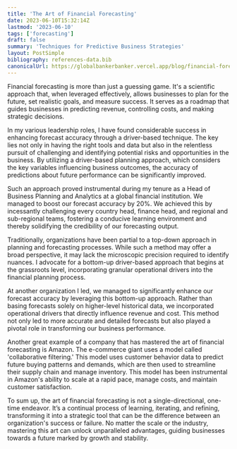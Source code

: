 ```yaml
---
title: 'The Art of Financial Forecasting'
date: 2023-06-10T15:32:14Z
lastmod: '2023-06-10'
tags: ['forecasting']
draft: false
summary: 'Techniques for Predictive Business Strategies'
layout: PostSimple
bibliography: references-data.bib
canonicalUrl: https://globalbankerbanker.vercel.app/blog/financial-forecasting/
---
```


Financial forecasting is more than just a guessing game. It's a scientific approach that, when leveraged effectively, allows businesses to plan for the future, set realistic goals, and measure success. It serves as a roadmap that guides businesses in predicting revenue, controlling costs, and making strategic decisions.

In my various leadership roles, I have found considerable success in enhancing forecast accuracy through a driver-based technique. The key lies not only in having the right tools and data but also in the relentless pursuit of challenging and identifying potential risks and opportunities in the business. By utilizing a driver-based planning approach, which considers the key variables influencing business outcomes, the accuracy of predictions about future performance can be significantly improved.

Such an approach proved instrumental during my tenure as a Head of Business Planning and Analytics at a global financial institution. We managed to boost our forecast accuracy by 20%. We achieved this by incessantly challenging every country head, finance head, and regional and sub-regional teams, fostering a conducive learning environment and thereby solidifying the credibility of our forecasting output.

Traditionally, organizations have been partial to a top-down approach in planning and forecasting processes. While such a method may offer a broad perspective, it may lack the microscopic precision required to identify nuances. I advocate for a bottom-up driver-based approach that begins at the grassroots level, incorporating granular operational drivers into the financial planning process.

At another organization I led, we managed to significantly enhance our forecast accuracy by leveraging this bottom-up approach. Rather than basing forecasts solely on higher-level historical data, we incorporated operational drivers that directly influence revenue and cost. This method not only led to more accurate and detailed forecasts but also played a pivotal role in transforming our business performance.

Another great example of a company that has mastered the art of financial forecasting is Amazon. The e-commerce giant uses a model called 'collaborative filtering.' This model uses customer behavior data to predict future buying patterns and demands, which are then used to streamline their supply chain and manage inventory. This model has been instrumental in Amazon's ability to scale at a rapid pace, manage costs, and maintain customer satisfaction.

To sum up, the art of financial forecasting is not a single-directional, one-time endeavor. It’s a continual process of learning, iterating, and refining, transforming it into a strategic tool that can be the difference between an organization's success or failure. No matter the scale or the industry, mastering this art can unlock unparalleled advantages, guiding businesses towards a future marked by growth and stability.
